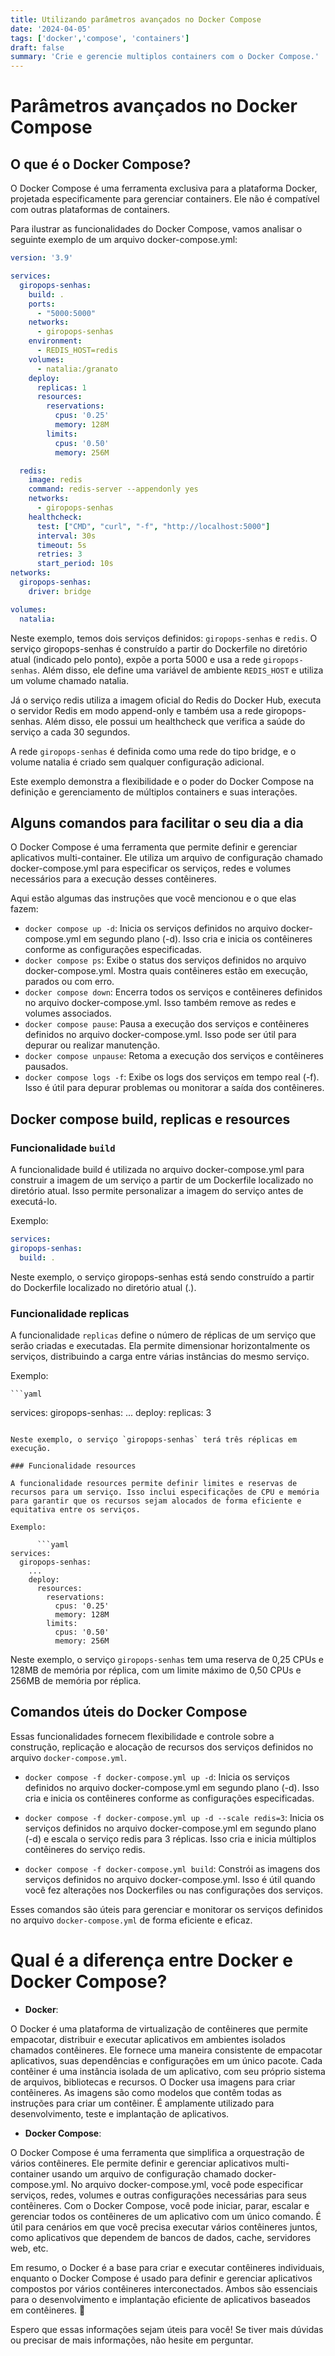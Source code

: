 ```yaml
---
title: Utilizando parâmetros avançados no Docker Compose
date: '2024-04-05'
tags: ['docker','compose', 'containers']
draft: false
summary: 'Crie e gerencie multiplos containers com o Docker Compose.'
---
```



# Parâmetros avançados no Docker Compose

## O que é o Docker Compose?

O Docker Compose é uma ferramenta exclusiva para a plataforma Docker, projetada especificamente para gerenciar containers. Ele não é compatível com outras plataformas de containers.

Para ilustrar as funcionalidades do Docker Compose, vamos analisar o seguinte exemplo de um arquivo docker-compose.yml:

```yaml
version: '3.9'

services:
  giropops-senhas:
    build: .
    ports:
      - "5000:5000"
    networks:
      - giropops-senhas
    environment:
      - REDIS_HOST=redis
    volumes:
      - natalia:/granato
    deploy:
      replicas: 1
      resources:
        reservations:
          cpus: '0.25'
          memory: 128M
        limits:
          cpus: '0.50'
          memory: 256M

  redis:
    image: redis
    command: redis-server --appendonly yes
    networks:
      - giropops-senhas
    healthcheck:
      test: ["CMD", "curl", "-f", "http://localhost:5000"]
      interval: 30s
      timeout: 5s
      retries: 3
      start_period: 10s
networks:
  giropops-senhas:
    driver: bridge

volumes:
  natalia:
```

Neste exemplo, temos dois serviços definidos: `giropops-senhas` e `redis`. O serviço giropops-senhas é construído a partir do Dockerfile no diretório atual (indicado pelo ponto), expõe a porta 5000 e usa a rede `giropops-senhas`. Além disso, ele define uma variável de ambiente `REDIS_HOST` e utiliza um volume chamado natalia.

Já o serviço redis utiliza a imagem oficial do Redis do Docker Hub, executa o servidor Redis em modo append-only e também usa a rede giropops-senhas. Além disso, ele possui um healthcheck que verifica a saúde do serviço a cada 30 segundos.

A rede `giropops-senhas` é definida como uma rede do tipo bridge, e o volume natalia é criado sem qualquer configuração adicional.

Este exemplo demonstra a flexibilidade e o poder do Docker Compose na definição e gerenciamento de múltiplos containers e suas interações.

## Alguns comandos para facilitar o seu dia a dia

O Docker Compose é uma ferramenta que permite definir e gerenciar aplicativos multi-container. Ele utiliza um arquivo de configuração chamado docker-compose.yml para especificar os serviços, redes e volumes necessários para a execução desses contêineres.

Aqui estão algumas das instruções que você mencionou e o que elas fazem:

- `docker compose up -d`: Inicia os serviços definidos no arquivo docker-compose.yml em segundo plano (-d). Isso cria e inicia os contêineres conforme as configurações especificadas.
- `docker compose ps`: Exibe o status dos serviços definidos no arquivo docker-compose.yml. Mostra quais contêineres estão em execução, parados ou com erro.
- `docker compose down`: Encerra todos os serviços e contêineres definidos no arquivo docker-compose.yml. Isso também remove as redes e volumes associados.
- `docker compose pause`: Pausa a execução dos serviços e contêineres definidos no arquivo docker-compose.yml. Isso pode ser útil para depurar ou realizar manutenção.
- `docker compose unpause`: Retoma a execução dos serviços e contêineres pausados.
- `docker compose logs -f`: Exibe os logs dos serviços em tempo real (-f). Isso é útil para depurar problemas ou monitorar a saída dos contêineres.

## Docker compose build, replicas e resources

### Funcionalidade `build`

A funcionalidade build é utilizada no arquivo docker-compose.yml para construir a imagem de um serviço a partir de um Dockerfile localizado no diretório atual. Isso permite personalizar a imagem do serviço antes de executá-lo.

Exemplo:
  
  ```yaml
services:
  giropops-senhas:
    build: .
  ```

Neste exemplo, o serviço giropops-senhas está sendo construído a partir do Dockerfile localizado no diretório atual (.).

### Funcionalidade replicas

A funcionalidade `replicas` define o número de réplicas de um serviço que serão criadas e executadas. Ela permite dimensionar horizontalmente os serviços, distribuindo a carga entre várias instâncias do mesmo serviço.

Exemplo:
  
    ```yaml
services:
  giropops-senhas:
    ...
    deploy:
      replicas: 3

```

Neste exemplo, o serviço `giropops-senhas` terá três réplicas em execução.

### Funcionalidade resources

A funcionalidade resources permite definir limites e reservas de recursos para um serviço. Isso inclui especificações de CPU e memória para garantir que os recursos sejam alocados de forma eficiente e equitativa entre os serviços.

Exemplo:
    
      ```yaml
services:
  giropops-senhas:
    ...
    deploy:
      resources:
        reservations:
          cpus: '0.25'
          memory: 128M
        limits:
          cpus: '0.50'
          memory: 256M
```

Neste exemplo, o serviço `giropops-senhas` tem uma reserva de 0,25 CPUs e 128MB de memória por réplica, com um limite máximo de 0,50 CPUs e 256MB de memória por réplica.

## Comandos úteis do Docker Compose

Essas funcionalidades fornecem flexibilidade e controle sobre a construção, replicação e alocação de recursos dos serviços definidos no arquivo `docker-compose.yml`.

- `docker compose -f docker-compose.yml up -d`: Inicia os serviços definidos no arquivo docker-compose.yml em segundo plano (-d). Isso cria e inicia os contêineres conforme as configurações especificadas.

- `docker compose -f docker-compose.yml up -d --scale redis=3`: Inicia os serviços definidos no arquivo docker-compose.yml em segundo plano (-d) e escala o serviço redis para 3 réplicas. Isso cria e inicia múltiplos contêineres do serviço redis.

- `docker compose -f docker-compose.yml build`: Constrói as imagens dos serviços definidos no arquivo docker-compose.yml. Isso é útil quando você fez alterações nos Dockerfiles ou nas configurações dos serviços.

Esses comandos são úteis para gerenciar e monitorar os serviços definidos no arquivo `docker-compose.yml` de forma eficiente e eficaz.

# Qual é a diferença entre Docker e Docker Compose?

- **Docker**:

O Docker é uma plataforma de virtualização de contêineres que permite empacotar, distribuir e executar aplicativos em ambientes isolados chamados contêineres. Ele fornece uma maneira consistente de empacotar aplicativos, suas dependências e configurações em um único pacote. Cada contêiner é uma instância isolada de um aplicativo, com seu próprio sistema de arquivos, bibliotecas e recursos. O Docker usa imagens para criar contêineres. As imagens são como modelos que contêm todas as instruções para criar um contêiner. É amplamente utilizado para desenvolvimento, teste e implantação de aplicativos.

- **Docker Compose**:

O Docker Compose é uma ferramenta que simplifica a orquestração de vários contêineres. Ele permite definir e gerenciar aplicativos multi-container usando um arquivo de configuração chamado docker-compose.yml. No arquivo docker-compose.yml, você pode especificar serviços, redes, volumes e outras configurações necessárias para seus contêineres. Com o Docker Compose, você pode iniciar, parar, escalar e gerenciar todos os contêineres de um aplicativo com um único comando. É útil para cenários em que você precisa executar vários contêineres juntos, como aplicativos que dependem de bancos de dados, cache, servidores web, etc.

Em resumo, o Docker é a base para criar e executar contêineres individuais, enquanto o Docker Compose é usado para definir e gerenciar aplicativos compostos por vários contêineres interconectados. Ambos são essenciais para o desenvolvimento e implantação eficiente de aplicativos baseados em contêineres. 🐳

Espero que essas informações sejam úteis para você! Se tiver mais dúvidas ou precisar de mais informações, não hesite em perguntar.

